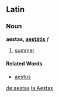 ==Latin==
===Noun===
'''aestas, [[Wiktionary Appendix:Latin third declension|aestātis]]''' ''f''

#[[summer]]
====Related Words====
*[[aestus]]

[[de:aestas]]
[[la:Aestas]]